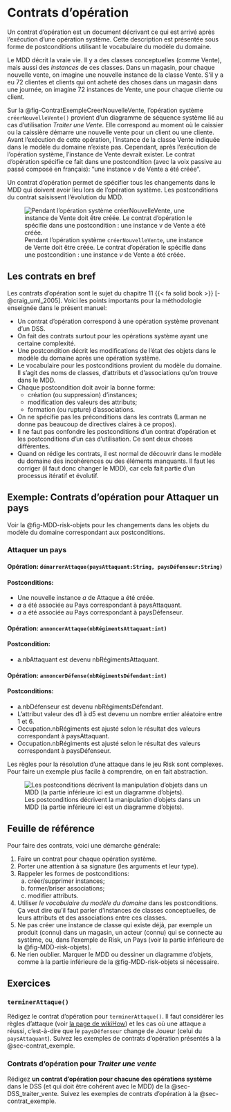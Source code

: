 # Contrats d'opération {#sec-contrats}

Un contrat d'opération est un document décrivant ce qui est arrivé après l'exécution d'une opération système. Cette description est présentée sous forme de postconditions utilisant le vocabulaire du modèle du domaine. 

Le MDD décrit la vraie vie. Il y a des classes conceptuelles (comme Vente), mais aussi des *instances* de ces classes. Dans un magasin, pour chaque nouvelle vente, on imagine une nouvelle instance de la classe Vente. S'il y a eu 72 clientes et clients qui ont acheté des choses dans un magasin dans une journée, on imagine 72 instances de Vente, une pour chaque cliente ou client.

Sur la @fig-ContratExempleCreerNouvelleVente, l'opération système `créerNouvelleVente()` provient d'un diagramme de séquence système lié au cas d'utilisation *Traiter une Vente*.
Elle correspond au moment où le caissier ou la caissière démarre une nouvelle vente pour un client ou une cliente.
Avant l'exécution de cette opération, l'instance de la classe Vente indiquée dans le modèle du domaine n'existe pas.
Cependant, après l'exécution de l'opération système, l'instance de Vente devrait exister.
Le contrat d'opération spécifie ce fait dans une postcondition (avec la voix passive au passé composé en français): "une instance *v* de Vente a été créée".

Un contrat d'opération permet de spécifier tous les changements dans le MDD qui doivent avoir lieu lors de l'opération système. Les postconditions du contrat saisissent l'évolution du MDD.

![Pendant l'opération système `créerNouvelleVente`, une instance de Vente doit être créée. Le contrat d'opération le spécifie dans une postcondition : une instance *v* de Vente a été créée.](images/Contrats-survol_export.svg){#fig-ContratExempleCreerNouvelleVente}

## Les contrats en bref

Les contrats d'opération sont le sujet du chapitre 11\ {{< fa solid book >}}\ [-@craig_uml_2005].
Voici les points importants pour la méthodologie enseignée dans le présent manuel:

- Un contrat d'opération correspond à une opération système provenant d'un DSS.
- On fait des contrats surtout pour les opérations système ayant une certaine complexité.
- Une postcondition décrit les modifications de l'état des objets dans le modèle du domaine après une opération système.
- Le vocabulaire pour les postconditions provient du modèle du domaine. Il s'agit des noms de classes, d'attributs et d'associations qu'on trouve dans le MDD.
- Chaque postcondition doit avoir la bonne forme:
  - création (ou suppression) d'instances;
  - modification des valeurs des attributs;
  - formation (ou rupture) d'associations.
- On ne spécifie pas les préconditions dans les contrats (Larman ne donne pas beaucoup de directives claires à ce propos).
- Il ne faut pas confondre les postconditions d'un contrat d'opération et les postconditions d'un cas d'utilisation. Ce sont deux choses différentes.
- Quand on rédige les contrats, il est normal de découvrir dans le modèle du domaine des incohérences ou des éléments manquants.
Il faut les corriger (il faut donc changer le MDD), car cela fait partie d'un processus itératif et évolutif.

## Exemple: Contrats d'opération pour Attaquer un pays {#sec-contrat_exemple}

Voir la @fig-MDD-risk-objets pour les changements dans les objets du modèle du domaine correspondant aux postconditions.

### Attaquer un pays {.unnumbered .unlisted}

#### Opération: `démarrerAttaque(paysAttaquant:String, paysDéfenseur:String)` {.unnumbered .unlisted}

#### Postconditions: {.unnumbered .unlisted}

- Une nouvelle instance *a* de Attaque a été créée.
- *a* a été associée au Pays correspondant à paysAttaquant.
- *a* a été associée au Pays correspondant à paysDéfenseur.

#### Opération: `annoncerAttaque(nbRégimentsAttaquant:int)` {.unnumbered .unlisted}

#### Postcondition: {.unnumbered .unlisted}

- a.nbAttaquant est devenu nbRégimentsAttaquant.

#### Opération: `annoncerDéfense(nbRégimentsDéfendant:int)` {.unnumbered .unlisted}

#### Postconditions: {.unnumbered .unlisted}

- a.nbDéfenseur est devenu nbRégimentsDéfendant.
- L'attribut valeur des d1 à d5 est devenu un nombre entier aléatoire entre 1 et 6.
- Occupation.nbRégiments est ajusté selon le résultat des valeurs correspondant à paysAttaquant.
- Occupation.nbRégiments est ajusté selon le résultat des valeurs correspondant à paysDéfenseur.

::: {.callout-important}
Les règles pour la résolution d'une attaque dans le jeu Risk sont complexes.
Pour faire un exemple plus facile à comprendre, on en fait abstraction.
:::

<!-- Draw.io svg contient du texte en SVG qui ne se présente pas bien lors de la conversion vers PDF (on obtien "Text is not SVG - cannot display"). Alors, on exporte manuellement une version du SVG ayant du texte compatible (tout en gardant l'original). Cela n'est pas idéal, mais c'est une solution. Voir https://www.diagrams.net/doc/faq/svg-export-text-problems et l'option "convert labels to SVG" -->
![Les postconditions décrivent la manipulation d'objets dans un MDD (la partie inférieure ici est un diagramme d'objets).](images/MDD-Risk-contrats_export.svg){#fig-MDD-risk-objets}

## Feuille de référence

Pour faire des contrats, voici une démarche générale:

1. Faire un contrat pour chaque opération système.
1. Porter une attention à sa signature (les arguments et leur type).
1. Rappeler les formes de postconditions:
   a) créer/supprimer instances;
   a) former/briser associations;
   a) modifier attributs.
1. Utiliser *le vocabulaire du modèle du domaine* dans les postconditions.
Ça veut dire qu'il faut parler d'instances de classes conceptuelles, de leurs attributs et des associations entre ces classes.
1. Ne pas créer une instance de classe qui existe déjà, par exemple un produit (connu) dans un magasin, un acteur (connu) qui se connecte au système, ou, dans l'exemple de Risk, un Pays (voir la partie inférieure de la @fig-MDD-risk-objets).
1. Ne rien oublier. Marquer le MDD ou dessiner un diagramme d'objets, comme à la partie inférieure de la @fig-MDD-risk-objets si nécessaire.

## Exercices

::: {#exr-contrat_Terminer_attaque}
### `terminerAttaque()`

Rédigez le contrat d'opération pour `terminerAttaque()`.
Il faut considérer les règles d'attaque (voir [la page de wikiHow](https://fr.wikihow.com/jouer-%C3%A0-Risk)) et les cas où une attaque a réussi, c'est-à-dire que le `paysDéfenseur` change de Joueur (celui du `paysAttaquant`).
Suivez les exemples de contrats d'opération présentés à la @sec-contrat_exemple.
:::

::: {#exr-contrats-Traiter-vente}

### Contrats d'opération pour *Traiter une vente*

Rédigez **un contrat d'opération pour chacune des opérations système** dans le DSS (et qui doit être cohérent avec le MDD) de la @sec-DSS_traiter_vente. 
Suivez les exemples de contrats d'opération à la @sec-contrat_exemple.

:::

